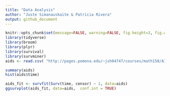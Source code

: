 ```yaml
---
title: "Data Analysis"
author: "Juste Simanauskaite & Patricia Rivera"
output: github_document
---
```


```r
knitr::opts_chunk$set(message=FALSE, warning=FALSE, fig.height=3, fig.width=5, fig.align="center")
library(tidyverse)
library(broom)
library(plyr)
library(survival)
library(survminer)
aids <- read.csv( "http://pages.pomona.edu/~jsh04747/courses/math150/AIDSdata.csv")

summary(aids)
hist(aids$time)

aids_fit <- survfit(Surv(time, censor) ~ 1, data=aids)
ggsurvplot(aids_fit, data=aids,  conf.int = TRUE)
```
 